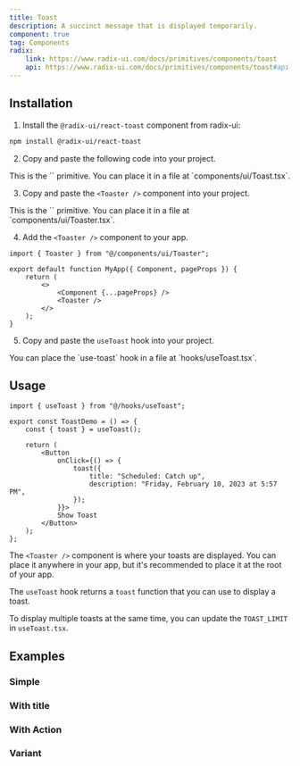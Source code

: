 ```yaml
---
title: Toast
description: A succinct message that is displayed temporarily.
component: true
tag: Components
radix:
    link: https://www.radix-ui.com/docs/primitives/components/toast
    api: https://www.radix-ui.com/docs/primitives/components/toast#api-reference
---
```


<ComponentExample src="src/components/examples/ToastDemo.tsx">
    <ToastDemo />
</ComponentExample>

## Installation

1. Install the `@radix-ui/react-toast` component from radix-ui:

```bash
npm install @radix-ui/react-toast
```

2. Copy and paste the following code into your project.

<ComponentSource src="src/components/ui/Toast.tsx" />

<Alert variant="outline">
    This is the `<Toast />` primitive. You can place it in a file at
    `components/ui/Toast.tsx`.
</Alert>

3. Copy and paste the `<Toaster />` component into your project.

<ComponentSource src="src/components/ui/Toaster.tsx" />

<Alert variant="outline">
    This is the `<Toaster />` primitive. You can place it in a file at
    `components/ui/Toaster.tsx`.
</Alert>

4. Add the `<Toaster />` component to your app.

```tsx title="_app.tsx" {1,7}
import { Toaster } from "@/components/ui/Toaster";

export default function MyApp({ Component, pageProps }) {
    return (
        <>
            <Component {...pageProps} />
            <Toaster />
        </>
    );
}
```

5. Copy and paste the `useToast` hook into your project.

<ComponentSource src="src/lib/hooks/useToast.ts" />

<Alert variant="outline">
    You can place the `use-toast` hook in a file at `hooks/useToast.tsx`.
</Alert>

## Usage

```tsx
import { useToast } from "@/hooks/useToast";
```

```tsx {2,8-11}
export const ToastDemo = () => {
    const { toast } = useToast();

    return (
        <Button
            onClick={() => {
                toast({
                    title: "Scheduled: Catch up",
                    description: "Friday, February 10, 2023 at 5:57 PM",
                });
            }}>
            Show Toast
        </Button>
    );
};
```

The `<Toaster />` component is where your toasts are displayed. You can place it anywhere in your app, but it's recommended to place it at the root of your app.

The `useToast` hook returns a `toast` function that you can use to display a toast.

<Alert variant="outline">

To display multiple toasts at the same time, you can update the `TOAST_LIMIT` in `useToast.tsx`.

</Alert>

## Examples

### Simple

<ComponentExample src="src/components/examples/ToastDemo.tsx">
    <ToastDemo />
</ComponentExample>

### With title

<ComponentExample src="src/components/examples/ToastWithTitleDemo.tsx">
    <ToastWithTitleDemo />
</ComponentExample>

### With Action

<ComponentExample src="src/components/examples/ToastWithActionDemo.tsx">
    <ToastWithActionDemo />
</ComponentExample>

### Variant

<ComponentExample src="src/components/examples/ToastWithVariantDemo.tsx">
    <ToastWithVariantDemo />
</ComponentExample>
